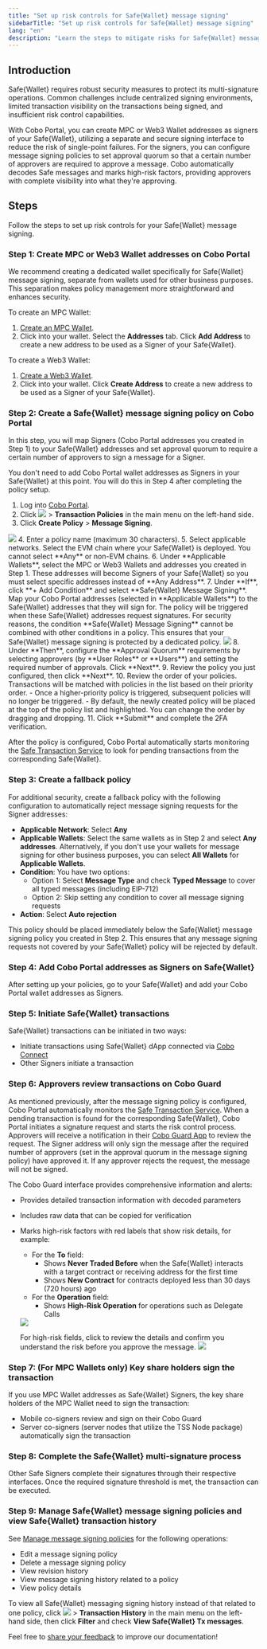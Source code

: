 ```yaml
---
title: "Set up risk controls for Safe{Wallet} message signing"
sidebarTitle: "Set up risk controls for Safe{Wallet} message signing"
lang: "en"
description: "Learn the steps to mitigate risks for Safe{Wallet} message signing."
---
```


## Introduction

Safe{Wallet} requires robust security measures to protect its multi-signature operations. Common challenges include centralized signing environments, limited transaction visibility on the transactions being signed, and insufficient risk control capabilities.

With Cobo Portal, you can create MPC or Web3 Wallet addresses as signers of your Safe{Wallet}, utilizing a separate and secure signing interface to reduce the risk of single-point failures. For the signers, you can configure message signing policies to set approval quorum so that a certain number of approvers are required to approve a message. Cobo automatically decodes Safe messages and marks high-risk factors, providing approvers with complete visibility into what they're approving.

## Steps

Follow the steps to set up risk controls for your Safe{Wallet} message signing.

### Step 1: Create MPC or Web3 Wallet addresses on Cobo Portal

<Info>We recommend creating a dedicated wallet specifically for Safe{Wallet} message signing, separate from wallets used for other business purposes. This separation makes policy management more straightforward and enhances security.</Info>

To create an MPC Wallet:
1. [Create an MPC Wallet](/en/portal/mpc-wallets/ocw/create-mpc-wallet).
2. Click into your wallet. Select the **Addresses** tab. Click **Add Address** to create a new address to be used as a Signer of your Safe{Wallet}.

To create a Web3 Wallet:
1. [Create a Web3 Wallet](/en/portal/custodial-wallets/web3-wallets/set-up).
2. Click into your wallet. Click **Create Address** to create a new address to be used as a Signer of your Safe{Wallet}.

### Step 2: Create a Safe{Wallet} message signing policy on Cobo Portal

In this step, you will map Signers (Cobo Portal addresses you created in Step 1) to your Safe{Wallet} addresses and set approval quorum to require a certain number of approvers to sign a message for a Signer.

<Info>You don't need to add Cobo Portal wallet addresses as Signers in your Safe{Wallet} at this point. You will do this in Step 4 after completing the policy setup.</Info>

1. Log into [Cobo Portal](https://portal.cobo.com/login).
2. Click <img src="/en/images/common/wallets_icon.svg" className="icon"/> > **Transaction Policies** in the main menu on the left-hand side.
3. Click **Create Policy** > **Message Signing**.
<img src="/en/images/risk-controls/create_policy.png" className="screenshot_full_screen"/>
4. Enter a policy name (maximum 30 characters).
5. Select applicable networks. Select the EVM chain where your Safe{Wallet} is deployed. You cannot select **Any** or non-EVM chains.
6. Under **Applicable Wallets**, select the MPC or Web3 Wallets and addresses you created in Step 1. 
   <Info>These addresses will become Signers of your Safe{Wallet} so you must select specific addresses instead of **Any Address**.</Info>
7. Under **If**, click **+ Add Condition** and select **Safe{Wallet} Message Signing**. Map your Cobo Portal addresses (selected in **Applicable Wallets**) to the Safe{Wallet} addresses that they will sign for. The policy will be triggered when these Safe{Wallet} addresses request signatures.
   <Info>For security reasons, the condition **Safe{Wallet} Message Signing** cannot be combined with other conditions in a policy. This ensures that your Safe{Wallet} message signing is protected by a dedicated policy.</Info>
   <img src="/en/images/risk-controls/safewalletsigning.png" className="screenshot_full_screen"/>
8. Under **Then**, configure the **Approval Quorum** requirements by selecting approvers (by **User Roles** or **Users**) and setting the required number of approvals. Click **Next**.
9. Review the policy you just configured, then click **Next**.
10. Review the order of your policies. Transactions will be matched with policies in the list based on their priority order.
   - Once a higher-priority policy is triggered, subsequent policies will no longer be triggered.
   - By default, the newly created policy will be placed at the top of the policy list and highlighted. You can change the order by dragging and dropping.
11. Click **Submit** and complete the 2FA verification.

<Info>After the policy is configured, Cobo Portal automatically starts monitoring the [Safe Transaction Service](https://docs.safe.global/core-api/transaction-service-overview) to look for pending transactions from the corresponding Safe{Wallet}.</Info>

### Step 3: Create a fallback policy

For additional security, create a fallback policy with the following configuration to automatically reject message signing requests for the Signer addresses:

- **Applicable Network**: Select **Any**
- **Applicable Wallets**: Select the same wallets as in Step 2 and select **Any addresses**. Alternatively, if you don't use your wallets for message signing for other business purposes, you can select **All Wallets** for **Applicable Wallets**.
- **Condition**: You have two options:
  - Option 1: Select **Message Type** and check **Typed Message** to cover all typed messages (including EIP-712)
  - Option 2: Skip setting any condition to cover all message signing requests
- **Action**: Select **Auto rejection**

This policy should be placed immediately below the Safe{Wallet} message signing policy you created in Step 2. This ensures that any message signing requests not covered by your Safe{Wallet} policy will be rejected by default.

### Step 4: Add Cobo Portal addresses as Signers on Safe{Wallet}

After setting up your policies, go to your Safe{Wallet} and add your Cobo Portal wallet addresses as Signers. 

### Step 5: Initiate Safe{Wallet} transactions

Safe{Wallet} transactions can be initiated in two ways:

- Initiate transactions using Safe{Wallet} dApp connected via [Cobo Connect](/en/cobo-connect/introduction)
- Other Signers initiate a transaction

### Step 6: Approvers review transactions on Cobo Guard

As mentioned previously, after the message signing policy is configured, Cobo Portal automatically monitors the [Safe Transaction Service](https://docs.safe.global/core-api/transaction-service-overview). When a pending transaction is found for the corresponding Safe{Wallet}, Cobo Portal initiates a signature request and starts the risk control process. Approvers will receive a notification in their [Cobo Guard App](/en/guard/introduction) to review the request. The Signer address will only sign the message after the required number of approvers (set in the approval quorum in the message signing policy) have approved it. If any approver rejects the request, the message will not be signed.

The Cobo Guard interface provides comprehensive information and alerts:

- Provides detailed transaction information with decoded parameters
- Includes raw data that can be copied for verification
- Marks high-risk factors with red labels that show risk details, for example:
   - For the **To** field: 
      - Shows **Never Traded Before** when the Safe{Wallet} interacts with a target contract or receiving address for the first time
      - Shows **New Contract** for contracts deployed less than 30 days (720 hours) ago
   - For the **Operation** field:
      - Shows **High-Risk Operation** for operations such as Delegate Calls

   <img src="/en/images/risk-controls/safe-signer-cobo-guard.png" className="screenshot_full_screen"/>

   For high-risk fields, click to review the details and confirm you understand the risk before you approve the message.
   <img src="/en/images/risk-controls/safe-signer-cobo-guard-view-risk-details.png" className="screenshot_full_screen"/>

### Step 7: (For MPC Wallets only) Key share holders sign the transaction

If you use MPC Wallet addresses as Safe{Wallet} Signers, the key share holders of the MPC Wallet need to sign the transaction:
- Mobile co-signers review and sign on their Cobo Guard
- Server co-signers (server nodes that utilize the TSS Node package) automatically sign the transaction

### Step 8: Complete the Safe{Wallet} multi-signature process

Other Safe Signers complete their signatures through their respective interfaces. Once the required signature threshold is met, the transaction can be executed.

### Step 9: Manage Safe{Wallet} message signing policies and view Safe{Wallet} transaction history

See [Manage message signing policies](/en/portal/risk-controls/off-chain-tx-manage-message-signing) for the following operations:
- Edit a message signing policy
- Delete a message signing policy
- View revision history
- View message signing history related to a policy
- View policy details

To view all Safe{Wallet} messaging signing history instead of that related to one policy, click <img src="/en/images/common/wallets_icon.svg" className="icon"/> > **Transaction History** in the main menu on the left-hand side, then click **Filter** and check **View Safe{Wallet} Tx messages**.

<Tip>Feel free to [share your feedback](https://forms.zohopublic.com/cobo/form/DocumentFeedbackForm/formperma/QvLOhxJv1_JMsJ-1dleZ8Itb_7rzN-LtgvsDdxosoVI?referrername=manuals) to improve our documentation!</Tip>
